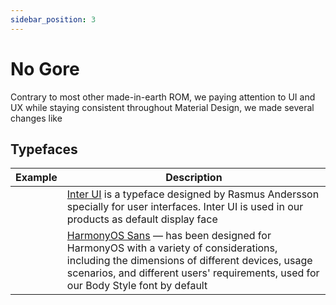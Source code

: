 ```yaml
---
sidebar_position: 3
---
```

# No Gore


Contrary to most other made-in-earth ROM, we paying attention to UI and UX while staying consistent throughout Material Design, we made several changes like

## Typefaces

| Example                                             | Description                                                                                                                                                                                                                                     |
| --------------------------------------------------- | ----------------------------------------------------------------------------------------------------------------------------------------------------------------------------------------------------------------------------------------------- |
| <InterFont title="Inter" className="themedStaticAssets" height="200" width="200" />     | [Inter UI](https://rsms.me/inter/) is a typeface designed by Rasmus Andersson specially for user interfaces. Inter UI is used in our products as default display face |
| <HarmonyOSSans title="HarmonyOS-Sans" className="themedStaticAssets" height="200" width="200" /> | [HarmonyOS Sans](https://developer.harmonyos.com/en/docs/design/des-guides/font-0000001157868583#EN-US_TOPIC_0000001157868583__section0331142961419) — has been designed for HarmonyOS with a variety of considerations, including the dimensions of different devices, usage scenarios, and different users' requirements, used for our Body Style font by default |
